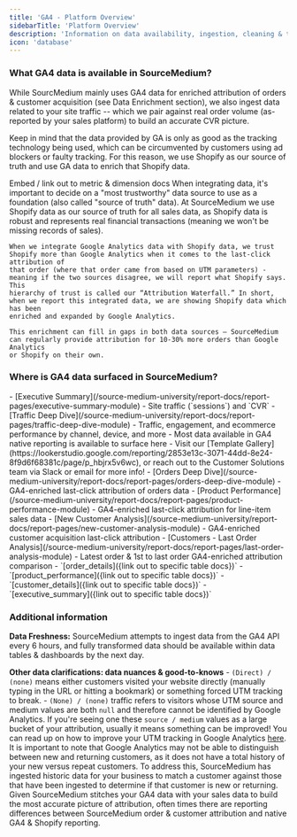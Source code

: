 ```yaml
---
title: 'GA4 - Platform Overview'
sidebarTitle: 'Platform Overview'
description: 'Information on data availability, ingestion, cleaning & transformation, data enrichment and additional use-cases & capabilities'
icon: 'database'
---
```


### What GA4 data is available in SourceMedium?

While SourcMedium mainly uses GA4 data for enriched attribution of orders & customer acquisition (see Data Enrichment section), we also ingest data related 
to your site traffic -- which we pair against real order volume (as-reported by your sales platform) to build an accurate CVR picture.

Keep in mind that the data provided by GA is only as good as the tracking technology being used, which can be circumvented by customers using ad 
blockers or faulty tracking. For this reason, we use Shopify as our source of truth and use GA data to enrich that Shopify data.

<Accordion title="Available data points">
    Embed / link out to metric & dimension docs
</Accordion>

<Accordion title="Data Enrichment - How is GA4 data blended with data from other platforms in SourceMedium?">
    When integrating data, it's important to decide on a "most trustworthy" data source to use as a foundation (also called "source of truth" data). 
    At SourceMedium we use Shopify data as our source of truth for all sales data, as Shopify data is robust and represents real financial transactions 
    (meaning we won't be missing records of sales). 
    
    When we integrate Google Analytics data with Shopify data, we trust Shopify more than Google Analytics when it comes to the last-click attribution of 
    that order (where that order came from based on UTM parameters) - meaning if the two sources disagree, we will report what Shopify says.  This 
    hierarchy of trust is called our “Attribution Waterfall.” In short, when we report this integrated data, we are showing Shopify data which has been 
    enriched and expanded by Google Analytics.
    
    This enrichment can fill in gaps in both data sources — SourceMedium can regularly provide attribution for 10-30% more orders than Google Analytics 
    or Shopify on their own.
</Accordion>

### Where is GA4 data surfaced in SourceMedium?
<Accordion title="Transformed GA4 data is surfaced to the following report modules by default">
    - [Executive Summary](/source-medium-university/report-docs/report-pages/executive-summary-module)
        - Site traffic (`sessions`) and `CVR`
    - [Traffic Deep Dive](/source-medium-university/report-docs/report-pages/traffic-deep-dive-module)
        - Traffic, engagement, and ecommerce performance by channel, device, and more
        - Most data available in GA4 native reporting is available to surface here
            - Visit our [Template Gallery](https://lookerstudio.google.com/reporting/2853e13c-3071-44dd-8e24-8f9d6f68381c/page/p_hbjrx5v6wc), or reach out to the Customer Solutions team via Slack or email for more info!
    - [Orders Deep Dive](/source-medium-university/report-docs/report-pages/orders-deep-dive-module)
        - GA4-enriched last-click attribution of orders data
    - [Product Performance](/source-medium-university/report-docs/report-pages/product-performance-module)
        - GA4-enriched last-click attribution for line-item sales data
    - [New Customer Analysis](/source-medium-university/report-docs/report-pages/new-customer-analysis-module)
        - GA4-enriched customer acquisition last-click attribution
    - [Customers - Last Order Analysis](/source-medium-university/report-docs/report-pages/last-order-analysis-module)
        - Latest order & 1st to last order GA4-enriched attribution comparison
</Accordion>

<Accordion title="For DDA/MDW customers, data will be surfaced to the following tables..."> 
    - `[order_details]({link out to specific table docs})`
    - `[product_performance]({link out to specific table docs})`
    - `[customer_details]({link out to specific table docs})`
    - `[executive_summary]({link out to specific table docs})`
</Accordion>


### Additional information
**Data Freshness:**
SourceMedium attempts to ingest data from the GA4 API every 6 hours, and fully transformed data should be available within data tables & 
dashboards by the next day.

**Other data clarifications: data nuances & good-to-knows**
<AccordionGroup>
    <Accordion title="What do “Direct / None” & “None / None “ Source / Mediums mean?">
        - `(Direct) / (none)` means either customers visited your website directly (manually typing in the URL or hitting a bookmark) or something forced UTM tracking to break.
        - `(None) / (none)` traffic refers to visitors whose UTM source and medium values are both `null` and therefore cannot be identified by Google Analytics.
        If you're seeing one these `source / medium` values as a large bucket of your attribution, usually it means something can be improved!  You can read up 
        on how to improve your UTM tracking in Google Analytics [here](/data-inputs/platform-supporting-resources/ga4/proper-google-analytics-setup).
    </Accordion>
    <Accordion title="New vs returning customers">
        It is important to note that Google Analytics may not be able to distinguish between new and returning customers, as it does not have a total history 
        of your new versus repeat customers. To address this, SourceMedium has ingested historic data for your business to match a customer against those that 
        have been ingested to determine if that customer is new or returning.
    </Accordion>
    <Accordion title="Known reporting differences">
        Given SourceMedium stitches your GA4 data with your sales data to build the most accurate picture of attribution, often times there are reporting differences 
        between SourceMedium order & customer attribution and native GA4 & Shopify reporting.
    </Accordion>
</AccordionGroup>